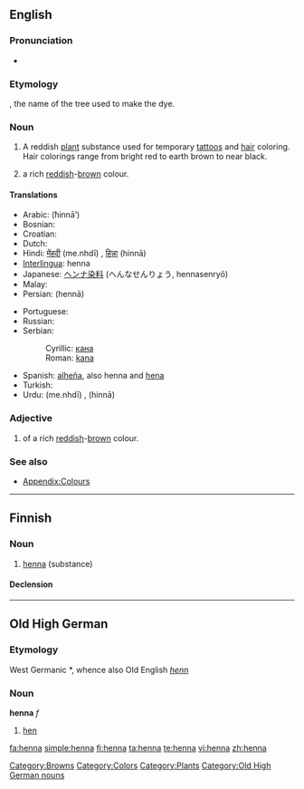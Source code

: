 {{wikipedia}}
{{also|Henna}}
==English==

===Pronunciation===
* {{rhymes|ɛnə}}

===Etymology===
{{etyl|ar}} {{term|حناء|sc=Arab|tr=ħinnā’}}, the name of the tree used to make the dye.

===Noun===
{{en-noun}}

# A reddish [[plant]] substance used for temporary [[tattoo]]s and [[hair]] coloring. Hair colorings range from bright red to earth brown to near black.
# {{colour}} a rich [[red]]dish-[[brown]] colour.
#: {{colour panel|882D17}}

====Translations====
{{trans-top|dye}}
* Arabic: {{Arab|[[حناء|حِنّاء]]}} (ħinnā’)
* Bosnian: {{t-|bs|kana|f}}
* Croatian: {{t-|hr|kana|f}}
* Dutch: {{t-|nl|henna}}
* Hindi: [[मेंहदी]] (me.nhdī) {{f}}, [[हिन्ना]] (hinnā) {{f}}
* [[Interlingua]]: henna
* Japanese: [[ヘンナ]][[染料]] (へんなせんりょう, hennasenryō)
* Malay: {{t-|ms|inai|xs=Malay}}
* Persian: {{fa-Arab|[[حنا]]}} (hennā)
{{trans-mid}}
* Portuguese: {{t+|pt|hena}}
* Russian: {{t+|ru|хна|f|tr=xna|sc=Cyrl}}
* Serbian:
*: Cyrillic: [[кана]] {{f}}
*: Roman: [[kana]] {{f}}
* Spanish: [[alheña]], also henna and [[hena]]
* Turkish: {{t+|tr|kına}}
* Urdu: {{ur-Arab|[[مینہدی]]}} (me.nhdī) {{f}}, {{ur-Arab|[[حنا]]}} (hinnā) {{f}}
{{trans-bottom}}

{{trans-top|colour}}
{{trans-mid}}
{{trans-bottom}}

===Adjective===
{{en-adj|-}}

# {{colour}} of a rich [[red]]dish-[[brow]]n colour.

===See also===
* [[Appendix:Colours]]

[[Category:Browns]]
[[Category:Colors]]
[[Category:Plants]]

----

==Finnish==

===Noun===
{{infl|fi|noun}}

# [[#English|henna]] (substance)

====Declension====
{{fi-decl-kala|henn}}

----

==Old High German==

===Etymology===
West Germanic *{{term||hannja}}, whence also Old English ''[[henn]]''

===Noun===
'''henna''' ''f''

# [[hen]]

[[Category:Old High German nouns]]

[[fa:henna]]
[[simple:henna]]
[[fi:henna]]
[[ta:henna]]
[[te:henna]]
[[vi:henna]]
[[zh:henna]]